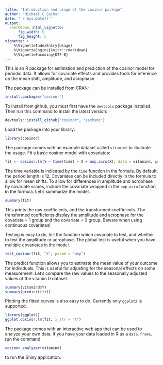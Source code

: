 ```yaml
---
title: "Introduction and usage of the cosinor package"
author: "Michael C Sachs"
date: "`r Sys.Date()`"
output: 
  rmarkdown::html_vignette:
      fig_width: 5
      fig_height: 5
vignette: >
    %\VignetteIndexEntry{Usage}
    %\VignetteEngine{knitr::rmarkdown}
    %\VignetteEncoding{UTF-8}
---
```


This is an R package for estimation and prediction of the cosinor model for periodic data. It allows for covariate effects and provides tools for inference on the mean shift, amplitude, and acrophase. 

The package can be installed from CRAN:

```r
install.packages("cosinor")
```


To install from github, you must first have the `devtools` package installed. Then run this command to install the latest version:

```r
devtools::install_github("cosinor", "sachsmc")
```

Load the package into your library:

```r
library(cosinor)
```

The package comes with an example dataset called `vitamind` to illustrate the usage. Fit a basic cosinor model with covariates:

```r
fit <- cosinor.lm(Y ~ time(time) + X + amp.acro(X), data = vitamind, period = 12)
```

The time variable is indicated by the `time` function in the formula. By default, the period length is 12. Covariates can be included directly in the formula to allow for mean shifts. To allow for differences in amplitude and acrophase by covariate values, include the covariate wrapped in the `amp.acro` function in the formula. Let's summarize the model.

```r
summary(fit)
```

This prints the raw coefficients, and the transformed coefficients. The transformed coefficients display the amplitude and acrophase for the covariate = 1 group and the covariate = 0 group. Beware when using continuous covariates!

Testing is easy to do, tell the function which covariate to test, and whether to test the amplitude or acrophase. The global test is useful when you have multiple covariates in the model.

```r
test_cosinor(fit, "X", param = "amp")
```

The predict function allows you to estimate the mean value of your outcome for individuals. This is useful for adjusting for the seasonal effects on some measurement. Let's compare the raw values to the seasonally adjusted values of the vitamin D dataset.

```r
summary(vitamind$Y)
summary(predict(fit))
```

Plotting the fitted curves is also easy to do. Currently only `ggplot2` is supported.

```r
library(ggplot2)
ggplot.cosinor.lm(fit, x_str = "X")
```

The package comes with an interactive web app that can be used to analyze your own data. If you have your data loaded in R as a `data.frame`, run the command 

```r
cosinor_analyzer(vitamind)
```

to run the Shiny application. 

